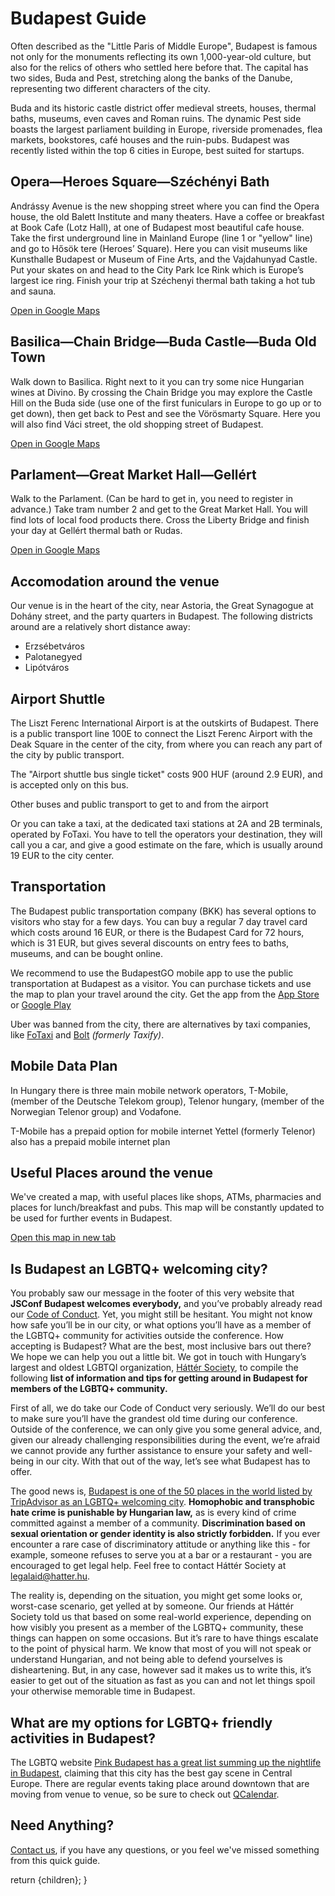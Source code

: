 
# Budapest Guide

Often described as the "Little Paris of Middle Europe", Budapest is famous not only for the monuments
reflecting its own 1,000-year-old culture, but also for the relics of others who settled here before that.
The capital has two sides, Buda and Pest, stretching along the banks of the Danube, representing two different
characters of the city.

<WideImage
  src="/richard-bohus-yZDATZKDoOo-unsplash.jpg"
  alt="Photo by Richard Bohus on Unsplash"
/>

Buda and its historic castle district offer medieval streets, houses, thermal baths, museums, even caves and
Roman ruins. The dynamic Pest side boasts the largest parliament building in Europe, riverside promenades,
flea markets, bookstores, café houses and the ruin-pubs. Budapest was recently listed within the top 6 cities
in Europe, best suited for startups.

<WideImage
  src="/adam-sun-uxai8LrlJhw-unsplash.jpg"
  alt="Photo by Adam Sun on Unsplash"
/>

## Opera—Heroes Square—Széchényi Bath

Andrássy Avenue is the new shopping street where you can find the Opera house, the old Balett Institute
and many theaters. Have a coffee or breakfast at Book Cafe (Lotz Hall), at one of Budapest most beautiful
cafe house. Take the first underground line in Mainland Europe (line 1 or "yellow" line) and go to Hősök tere
(Heroes’ Square). Here you can visit museums like Kunsthalle Budapest or Museum of Fine Arts,
and the Vajdahunyad Castle. Put your skates on and head to the City Park Ice Rink which is Europe’s largest
ice ring. Finish your trip at Széchenyi thermal bath taking a hot tub and sauna.

[Open in Google Maps](https://www.google.hu/maps/dir/Opera,+Budapest,+Andr%C3%A1ssy+%C3%BAt/Heroes%E2%80%99+Square,+Budapest,+H%C5%91s%C3%B6k+tere/Sz%C3%A9chenyi+f%C3%BCrd%C5%91,+Budapest/@47.5096194,19.0704987,14z/data=!4m20!4m19!1m5!1m1!1s0x4741dc6b8d9944fd:0x21335121e0a48bce!2m2!1d19.0583076!2d47.5027169!1m5!1m1!1s0x4741db87f9f12169:0x34417cbcba48293f!2m2!1d19.0778626!2d47.5149429!1m5!1m1!1s0x4741db86480c3521:0x7225c9dd7e916868!2m2!1d19.08098!2d47.517498!3e2)

<WideImage
  src="/yanny-mishchuk-fU9pbgetP1c-unsplash.jpg"
  alt="Photo by Yanny Mishchuk on Unsplash"
/>

## Basilica—Chain Bridge—Buda Castle—Buda Old Town

Walk down to Basilica. Right next to it you can try some nice Hungarian wines at Divino. By crossing the
Chain Bridge you may explore the Castle Hill on the Buda side (use one of the first funiculars in Europe to
go up or to get down), then get back to Pest and see the Vörösmarty Square. Here you will also find Váci street,
the old shopping street of Budapest.

[Open in Google Maps](https://www.google.hu/maps/dir/Szent+Istv%C3%A1n+t%C3%A9r,+Budapest,+1051/Zr%C3%ADnyi+St,+Budapest,+1051/L%C3%A1nch%C3%ADd,+Budapest,+Sz%C3%A9chenyi+L%C3%A1nch%C3%ADd/Buda+Castle,+Budapest,+Szent+Gy%C3%B6rgy+t%C3%A9r/V%C3%A1rkert+Baz%C3%A1r,+Budapest,+Ybl+Mikl%C3%B3s+t%C3%A9r/Budapest,+Ferenciek+tere/V%C3%B6r%C3%B6smarty+t%C3%A9r,+Budapest/@47.4956328,19.045327,15z/data=!4m44!4m43!1m5!1m1!1s0x4741dc6ad08eae29:0xc58a7ad0c431a5dc!2m2!1d19.0531068!2d47.5008984!1m5!1m1!1s0x4741dc156c3683b3:0x85bd8955ab6d564e!2m2!1d19.0500187!2d47.5004218!1m5!1m1!1s0x4741dc3fb79a1a29:0x1e40fed785d0c9a4!2m2!1d19.0436994!2d47.4989928!1m5!1m1!1s0x4741dc3cea360f0f:0x3dce3a5fa9012576!2m2!1d19.0395666!2d47.4962048!1m5!1m1!1s0x4741dc393c313d67:0x4f5610678e60e640!2m2!1d19.043083!2d47.494328!1m5!1m1!1s0x4741dc4405593897:0x8f39300010ac694e!2m2!1d19.0561664!2d47.4927828!1m5!1m1!1s0x4741dc4087fe2e01:0xfc8c5e05fa264db4!2m2!1d19.0501299!2d47.496652!3e2)

<WideImage
  src="/nina-tabatadze-OG5cZHYMa-Y-unsplash.jpg"
  alt="Photo by Nina Tabatadze on Unsplash"
/>

## Parlament—Great Market Hall—Gellért

Walk to the Parlament. (Can be hard to get in, you need to register in advance.) Take tram number 2 and get to
the Great Market Hall. You will find lots of local food products there. Cross the Liberty Bridge and finish
your day at Gellért thermal bath or Rudas.

[Open in Google Maps](https://www.google.hu/maps/dir/Parlament,+Budapest,+Kossuth+Lajos+t%C3%A9r/Danubius+Hotel+Gell%C3%A9rt,+Budapest,+Szent+Gell%C3%A9rt+t%C3%A9r/@47.495214,19.035861,14z/data=!3m1!4b1!4m17!4m16!1m5!1m1!1s0x4741dc1046d4a33d:0x342122b8ff8f0f6e!2m2!1d19.045669!2d47.507121!1m5!1m1!1s0x4741dc4e63d4fbcb:0x7d8321bd8a82e1d9!2m2!1d19.0523078!2d47.4837663!2m2!4e2!5e3!3e3)

<WideImage
  src="/krisztian-tabori-hmPOH_41WEU-unsplash.jpg"
  alt="Photo by Krisztian Tabori on Unsplash"
/>

## Accomodation around the venue

Our venue is in the heart of the city, near Astoria, the Great Synagogue at Dohány street, and the party
quarters in Budapest. The following districts around are a relatively short distance away:

- Erzsébetváros
- Palotanegyed
- Lipótváros

## Airport Shuttle

The Liszt Ferenc International Airport is at the outskirts of Budapest. There is a public transport line 100E to connect the Liszt Ferenc Airport with the Deak Square in the center of the city, from where you can reach any part of the city by public transport.

The "Airport shuttle bus single ticket" costs 900 HUF (around 2.9 EUR), and is accepted only on this bus.

Other buses and public transport to get to and from the airport

Or you can take a taxi, at the dedicated taxi stations at 2A and 2B terminals, operated by FoTaxi.
You have to tell the operators your destination, they will call you a car, and give a good estimate on the
fare, which is usually around 19 EUR to the city center.

<WideImage
  src="/arvydas-venckus-eYqmWlHsDQo-unsplash.jpg"
  alt="Photo by Arvydas Venckus on Unsplash"
/>

## Transportation

The Budapest public transportation company (BKK) has several options to visitors who stay for a few days.
You can buy a regular 7 day travel card which costs around 16 EUR, or there is the Budapest Card for 72 hours,
which is 31 EUR, but gives several discounts on entry fees to baths, museums, and can be bought online.

We recommend to use the BudapestGO mobile app to use the public transportation at Budapest as a visitor.
You can purchase tickets and use the map to plan your travel around the city.
Get the app from the [App Store](https://apps.apple.com/hu/app/bkk-fut%C3%A1r/id916193835?l=hu) or [Google Play](https://play.google.com/store/apps/details?id=hu.webvalto.bkkfutar&showAllReviews=true)

Uber was banned from the city, there are alternatives by taxi companies,
like [FoTaxi](https://fotaxi.hu/en/) and [Bolt](https://bolt.eu/) _(formerly Taxify)_.

<WideImage
  src="/breakslow-iGEivm-lkdQ-unsplash.jpg"
  alt="Photo by Breakslow on Unsplash"
/>

## Mobile Data Plan

In Hungary there is three main mobile network operators, T-Mobile, (member of the Deutsche Telekom group), Telenor hungary, (member of the Norwegian Telenor group) and Vodafone.

T-Mobile has a prepaid option for mobile internet
Yettel (formerly Telenor) also has a prepaid mobile internet plan

## Useful Places around the venue

We've created a map, with useful places like shops, ATMs, pharmacies and places for lunch/breakfast and pubs.
This map will be constantly updated to be used for further events in Budapest.

[Open this map in new tab](https://www.google.com/maps/d/u/2/viewer?mid=1WrFxQJiQlpO_6_kqIP4zo3wkRQu-d5CU&ll=47.49891246055599%2C19.060088399999927&z=14)

## Is Budapest an LGBTQ+ welcoming city?

You probably saw our message in the footer of this very website that **JSConf Budapest welcomes everybody,** and
you’ve probably already read our [Code of Conduct](https://jsconfbp.com/code-of-conduct). Yet, you might still
be hesitant. You might not know how safe you’ll be in our city, or what options you’ll have as a member of the
LGBTQ+ community for activities outside the conference. How accepting is Budapest? What are the best, most
inclusive bars out there? We hope we can help you out a little bit. We got in touch with Hungary’s largest and
oldest LGBTQI organization, [Háttér Society](http://en.hatter.hu/), to compile the following
**list of information and tips for getting around in Budapest for members of the LGBTQ+ community.**

First of all, we do take our Code of Conduct very seriously. We’ll do our best to make sure you’ll have the
grandest old time during our conference. Outside of the conference, we can only give you some general advice,
and, given our already challenging responsibilities during the event, we’re afraid we cannot provide any
further assistance to ensure your safety and well-being in our city. With that out of the way, let’s see what
Budapest has to offer.

The good news is, [Budapest is one of the 50 places in the world listed by TripAdvisor as an LGBTQ+ welcoming city](https://www.tripadvisor.com/blog/lgbtq/). **Homophobic and transphobic hate crime is punishable by Hungarian law,** as is every kind of crime committed against a member of a community. **Discrimination based on sexual orientation or gender identity is also strictly forbidden.** If you ever encounter a rare case of discriminatory attitude or anything like this - for example, someone refuses to serve you at a bar or a restaurant - you are encouraged to get legal help. Feel free to contact Háttér Society at [legalaid@hatter.hu](mailto:legalaid@hatter.hu).

The reality is, depending on the situation, you might get some looks or, worst-case scenario, get yelled at by
someone. Our friends at Háttér Society told us that based on some real-world experience, depending on how
visibly you present as a member of the LGBTQ+ community, these things can happen on some occasions.
But it’s rare to have things escalate to the point of physical harm. We know that most of you will not speak
or understand Hungarian, and not being able to defend yourselves is disheartening. But, in any case,
however sad it makes us to write this, it’s easier to get out of the situation as fast as you can and not
let things spoil your otherwise memorable time in Budapest.

## What are my options for LGBTQ+ friendly activities in Budapest?

The LGBTQ website [Pink Budapest has a great list summing up the nightlife in Budapest](https://pinkbudapest.com/lgbtq-in-budapest), claiming that this city has the best gay scene in Central Europe. There are regular events taking place around downtown that are moving from venue to venue, so be sure to check out [QCalendar](https://www.qalendar.hu/).

## Need Anything?

[Contact us](mailto:team@jsconfbp.com), if you have any questions, or you feel we've missed something from this quick guide.

  return <Layout>{children}</Layout>;
}

